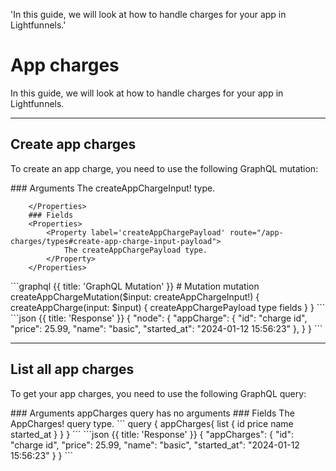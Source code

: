   'In this guide, we will look at how to handle charges for your app in Lightfunnels.'

# App charges

In this guide, we will look at how to handle charges for your app in Lightfunnels.

---

## Create app charges

To create an app charge, you need to use the following GraphQL mutation:

<Row>
  <Col>
		### Arguments 
		<Properties> 
			<Property label="createAppChargeInput!" route="/app-charges/types#create-app-charge-input">
				The createAppChargeInput! type.
			</Property>
			
		</Properties>
		### Fields 
		<Properties>	
			<Property label='createAppChargePayload' route="/app-charges/types#create-app-charge-input-payload">
				The createAppChargePayload type.
			</Property>
		</Properties>	

  </Col>
  <Col sticky>
    <CodeGroup title="Request" tag="POST" label="https://services.lightfunnels.com/api/v2">
			```graphql {{ title: 'GraphQL Mutation' }}
			# Mutation
			mutation createAppChargeMutation($input: createAppChargeInput!) {
				createAppCharge(input: $input) {
					createAppChargePayload type fields
				}
			}
			```
    </CodeGroup>
    ```json {{ title: 'Response' }}
    {
			"node": {
				"appCharge": {
					"id": "charge id",
					"price": 25.99,
					"name": "basic",
					"started_at": "2024-01-12 15:56:23"
				},
			}
		}
    ```
  </Col>
</Row>

---

## List all app charges	

To get your app charges, you need to use the following GraphQL query:

<Row>
  <Col>
		### Arguments 
		<Properties> 
			appCharges query has no arguments
		</Properties>	
		### Fields 
		<Properties>	
			<Property label="AppCharges!" route="/app-charges/types#app-charges">
				The AppCharges! query type.
			</Property>
		</Properties>	

  </Col>
  <Col sticky>
    <CodeGroup title="Request" tag="POST" label="https://services.lightfunnels.com/api/v2">
			```
			query {
				appCharges{
					list {
						id
						price
						name
						started_at
					}
				}
			}
    	```
    </CodeGroup>
    ```json {{ title: 'Response' }}
		{
			"appCharges": {
				"id": "charge id",
				"price": 25.99,
				"name": "basic",
				"started_at": "2024-01-12 15:56:23"
			}
		}		
    ```
  </Col>
</Row>